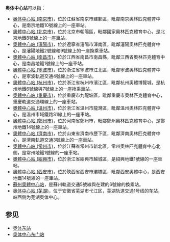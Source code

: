 '''奥体中心站'''可以指：
* [[奥体中心站_(南京市)|奥体中心站 (南京市)]]，位於江蘇省南京市建鄴區，毗鄰南京奧林匹克體育中心，是南京地鐵10號線上的一座車站。
* [[奧體中心站_(北京市)|奧體中心站 (北京市)]]，位於北京市朝陽區，毗鄰國家奧林匹克體育中心，是北京地鐵8號線上的一座車站。
* [[奧體中心站_(瀋陽市)|奧體中心站 (瀋陽市)]]，位於遼寧省瀋陽市渾南區，毗鄰瀋陽奧林匹克體育中心，是瀋陽地鐵2號線和9號線上的一座換乘車站。
* [[奧體中心站_(南昌市)|奧體中心站 (南昌市)]]，位於江西省南昌市南昌縣，毗鄰江西省奧林匹克體育中心，是南昌地鐵1號線上的一座車站。
* [[奧體中心站_(寧波市)|奧體中心站 (寧波市)]]，位於浙江省寧波市江北區，毗鄰寧波奧林匹克體育中心，是寧波軌道交通4號線上的一座車站。
* [[奧體中心站_(杭州市)|奧體中心站 (杭州市)]]，位於浙江省杭州市濱江區，毗鄰杭州奧體博覽城，是杭州地鐵6號線與7號線上的一座換乘車站。
* [[奧體中心站_(重慶市)|奧體中心站 (重慶市)]]，位於重慶市九龍坡區，毗鄰重慶市奧林匹克體育中心，重慶軌道交通環線上的一座車站。
* [[奧體中心站_(溫州市)|奧體中心站 (溫州市)]]，位於浙江省溫州市龍灣區，毗鄰溫州奧林匹克體育中心，是溫州市域鐵路S1線上的一座車站。
* [[奧體中心站_(鄭州市)|奧體中心站 (鄭州市)]]，位於河南省鄭州市，毗鄰鄭州奧林匹克體育中心，是鄭州地鐵14號線上的一座車站。
* [[奧體中心站_(濟南市)|奧體中心站 (濟南市)]]，位於山東省濟南市歷下區，毗鄰濟南奧林匹克體育中心，是濟南軌道交通3號線上的一座車站。
* [[奧體中心站_(常州市)|奧體中心站 (常州市)]]，位於江蘇省常州市新北區，常州奧林匹克體育中心北側，是常州地鐵1號線的一座車站。
* [[奧體中心站_(紹興市)|奧體中心站 (紹興市)]]，位於浙江省紹興市越城區，是紹興地鐵1號線的一座車站。
* [[奧體中心站_(西安市)|奧體中心站 (西安市)]]，位於陝西省西安市灞橋區，毗鄰西安奧體中心，是西安地鐵14號線的一座車站。
* [[蘇州奧體中心站|蘇州奧體中心站]]，是蘇州軌道交通5號線與在建的6號線的換乘站。
* [[奥体中心站_(芜湖)|奥体中心站 (芜湖)]]，位于安徽省芜湖市弋江区，芜湖轨道交通1号线的车站，站西侧为芜湖奥体中心。

==参见==
* [[奥体东站|奥体东站]]
* [[奥体中心东门站|奥体中心东门站]]

{{disambig|Cat=五字車站名消歧義|AoTiZhongX}}